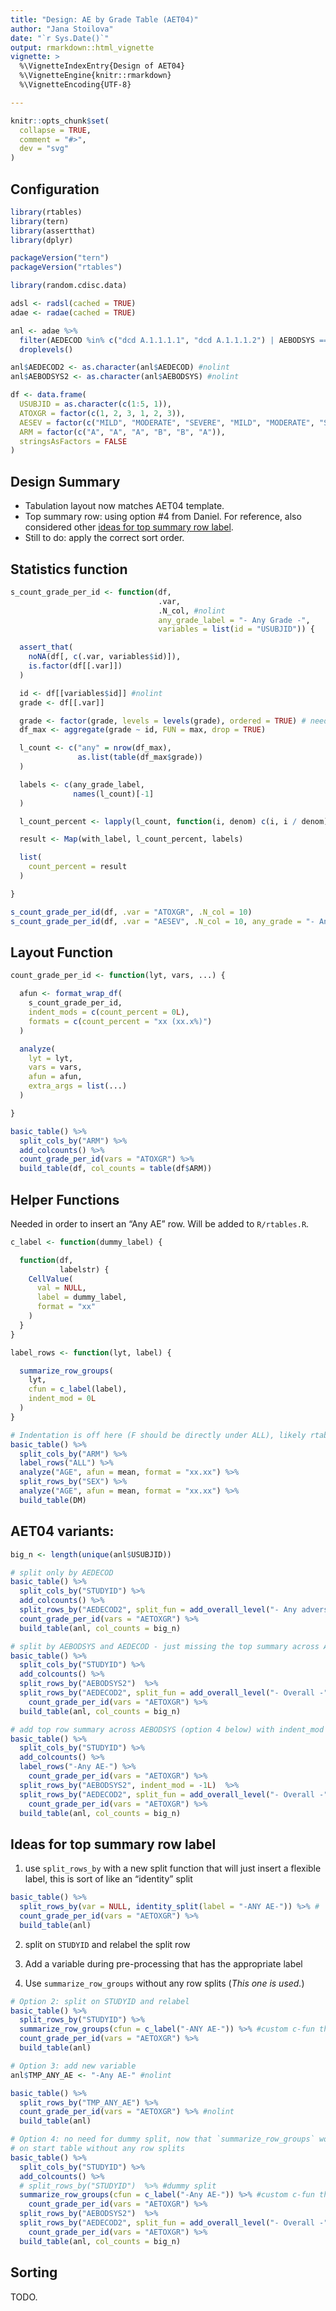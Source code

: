 ```yaml
---
title: "Design: AE by Grade Table (AET04)"
author: "Jana Stoilova"
date: "`r Sys.Date()`"
output: rmarkdown::html_vignette
vignette: >
  %\VignetteIndexEntry{Design of AET04}
  %\VignetteEngine{knitr::rmarkdown}
  %\VignetteEncoding{UTF-8}

---
```


```r
knitr::opts_chunk$set(
  collapse = TRUE,
  comment = "#>",
  dev = "svg"
)
```

## Configuration

```r
library(rtables)
library(tern)
library(assertthat)
library(dplyr)

packageVersion("tern")
packageVersion("rtables")
```

```r

library(random.cdisc.data)

adsl <- radsl(cached = TRUE)
adae <- radae(cached = TRUE)

anl <- adae %>%
  filter(AEDECOD %in% c("dcd A.1.1.1.1", "dcd A.1.1.1.2") | AEBODSYS == "cl B.1") %>%
  droplevels()

anl$AEDECOD2 <- as.character(anl$AEDECOD) #nolint
anl$AEBODSYS2 <- as.character(anl$AEBODSYS) #nolint

df <- data.frame(
  USUBJID = as.character(c(1:5, 1)),
  ATOXGR = factor(c(1, 2, 3, 1, 2, 3)),
  AESEV = factor(c("MILD", "MODERATE", "SEVERE", "MILD", "MODERATE", "SEVERE")),
  ARM = factor(c("A", "A", "A", "B", "B", "A")),
  stringsAsFactors = FALSE
)
```

## Design Summary

- Tabulation layout now matches AET04 template.
- Top summary row: using option #4 from Daniel. For reference, also considered other [ideas for top summary row label](#ideas-for-top-summary-row-label).
- Still to do: apply the correct sort order. 

## Statistics function
```r
s_count_grade_per_id <- function(df,
                                 .var,
                                 .N_col, #nolint
                                 any_grade_label = "- Any Grade -",
                                 variables = list(id = "USUBJID")) {

  assert_that(
    noNA(df[, c(.var, variables$id)]),
    is.factor(df[[.var]])
  )

  id <- df[[variables$id]] #nolint
  grade <- df[[.var]]

  grade <- factor(grade, levels = levels(grade), ordered = TRUE) # needed to take maximum
  df_max <- aggregate(grade ~ id, FUN = max, drop = TRUE)

  l_count <- c("any" = nrow(df_max),
               as.list(table(df_max$grade))
  )

  labels <- c(any_grade_label,
              names(l_count)[-1]
  )

  l_count_percent <- lapply(l_count, function(i, denom) c(i, i / denom), denom = .N_col)

  result <- Map(with_label, l_count_percent, labels)

  list(
    count_percent = result
  )

}

s_count_grade_per_id(df, .var = "ATOXGR", .N_col = 10)
s_count_grade_per_id(df, .var = "AESEV", .N_col = 10, any_grade = "- Any Intensity -")

```

## Layout Function
```r

count_grade_per_id <- function(lyt, vars, ...) {

  afun <- format_wrap_df(
    s_count_grade_per_id,
    indent_mods = c(count_percent = 0L),
    formats = c(count_percent = "xx (xx.x%)")
  )

  analyze(
    lyt = lyt,
    vars = vars,
    afun = afun,
    extra_args = list(...)
  )

}

basic_table() %>%
  split_cols_by("ARM") %>%
  add_colcounts() %>%
  count_grade_per_id(vars = "ATOXGR") %>%
  build_table(df, col_counts = table(df$ARM))
```

## Helper Functions
Needed in order to insert an "Any AE" row. Will be added to `R/rtables.R`.
```r

c_label <- function(dummy_label) {

  function(df,
           labelstr) {
    CellValue(
      val = NULL,
      label = dummy_label,
      format = "xx"
    )
  }
}

label_rows <- function(lyt, label) {

  summarize_row_groups(
    lyt,
    cfun = c_label(label),
    indent_mod = 0L
  )
}

# Indentation is off here (F should be directly under ALL), likely rtables issue?
basic_table() %>%
  split_cols_by("ARM") %>%
  label_rows("ALL") %>%
  analyze("AGE", afun = mean, format = "xx.xx") %>%
  split_rows_by("SEX") %>%
  analyze("AGE", afun = mean, format = "xx.xx") %>%
  build_table(DM)

```

## AET04 variants:
```r
big_n <- length(unique(anl$USUBJID))

# split only by AEDECOD
basic_table() %>%
  split_cols_by("STUDYID") %>%
  add_colcounts() %>%
  split_rows_by("AEDECOD2", split_fun = add_overall_level("- Any adverse events -")) %>%
  count_grade_per_id(vars = "AETOXGR") %>%
  build_table(anl, col_counts = big_n)

# split by AEBODSYS and AEDECOD - just missing the top summary across AEBODSYS
basic_table() %>%
  split_cols_by("STUDYID") %>%
  add_colcounts() %>%
  split_rows_by("AEBODSYS2")  %>%
  split_rows_by("AEDECOD2", split_fun = add_overall_level("- Overall -"))  %>%
    count_grade_per_id(vars = "AETOXGR") %>%
  build_table(anl, col_counts = big_n)

# add top row summary across AEBODSYS (option 4 below) with indent_mod set to -1
basic_table() %>%
  split_cols_by("STUDYID") %>%
  add_colcounts() %>%
  label_rows("-Any AE-") %>%
    count_grade_per_id(vars = "AETOXGR") %>%
  split_rows_by("AEBODSYS2", indent_mod = -1L)  %>%
  split_rows_by("AEDECOD2", split_fun = add_overall_level("- Overall -"))  %>%
    count_grade_per_id(vars = "AETOXGR") %>%
  build_table(anl, col_counts = big_n)

```

## Ideas for top summary row label

1. use `split_rows_by` with a new split function that will just insert a flexible label, this is sort of like an "identity" split

```r
basic_table() %>%
  split_rows_by(var = NULL, identity_split(label = "-ANY AE-")) %>% #
  count_grade_per_id(vars = "AETOXGR") %>%
  build_table(anl)
```

2. split on `STUDYID` and relabel the split row

3. Add a variable during pre-processing that has the appropriate label

4. Use `summarize_row_groups` without any row splits (*This one is used.*)

```r
# Option 2: split on STUDYID and relabel
basic_table() %>%
  split_rows_by("STUDYID") %>%
  summarize_row_groups(cfun = c_label("-ANY AE-")) %>% #custom c-fun that just inserts new label
  count_grade_per_id(vars = "AETOXGR") %>%
  build_table(anl)

# Option 3: add new variable
anl$TMP_ANY_AE <- "-Any AE-" #nolint

basic_table() %>%
  split_rows_by("TMP_ANY_AE") %>%
  count_grade_per_id(vars = "AETOXGR") %>% #nolint
  build_table(anl)

# Option 4: no need for dummy split, now that `summarize_row_groups` works also
# on start table without any row splits
basic_table() %>%
  split_cols_by("STUDYID") %>%
  add_colcounts() %>%
  # split_rows_by("STUDYID")  %>% #dummy split
  summarize_row_groups(cfun = c_label("-Any AE-")) %>% #custom c-fun that just inserts new label for splits
    count_grade_per_id(vars = "AETOXGR") %>%
  split_rows_by("AEBODSYS2")  %>%
  split_rows_by("AEDECOD2", split_fun = add_overall_level("- Overall -"))  %>%
    count_grade_per_id(vars = "AETOXGR") %>%
  build_table(anl, col_counts = big_n)
```


## Sorting

TODO.
